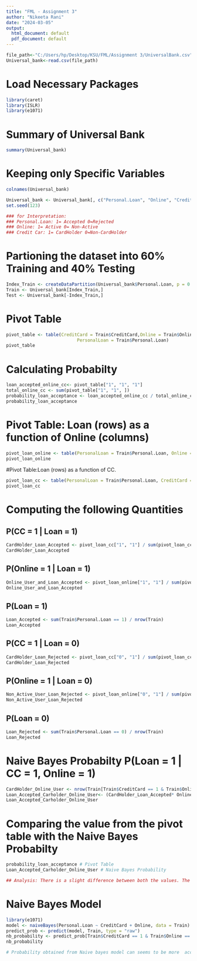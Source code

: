 ```yaml
---
title: "FML - Assignment 3"
author: "Nikeeta Rani"
date: "2024-03-05"
output:
  html_document: default
  pdf_document: default
---
```


```r
file_path<-"C:/Users/hp/Desktop/KSU/FML/Assignment 3/UniversalBank.csv"
Universal_bank<-read.csv(file_path)
```

# Load Necessary Packages
```r
library(caret)
library(ISLR)
library(e1071)
```

# Summary of Universal Bank
```r
summary(Universal_bank)
```

# Keeping only Specific Variables 
```r
colnames(Universal_bank)
```
```r
Universal_bank <- Universal_bank[, c("Personal.Loan", "Online", "CreditCard")]
set.seed(123)
```

```r
### for Interpretation:
### Personal.Loan: 1= Accepted 0=Rejected 
### Online: 1= Active 0= Non-Active
### Credit Car: 1= CardHolder 0=Non-CardHolder 

```


# Partioning the dataset into 60% Training and 40% Testing 
```r
Index_Train <- createDataPartition(Universal_bank$Personal.Loan, p = 0.6, list = FALSE)
Train <- Universal_bank[Index_Train,]
Test <- Universal_bank[-Index_Train,]
```



# Pivot Table 
```r
pivot_table <- table(CreditCard = Train$CreditCard,Online = Train$Online, 
                           PersonalLoan = Train$Personal.Loan)
pivot_table
```


# Calculating Probabilty 
```r
loan_accepted_online_cc<- pivot_table["1", "1", "1"]
total_online_cc <- sum(pivot_table["1", "1", ])
probability_loan_acceptance <- loan_accepted_online_cc / total_online_cc
probability_loan_acceptance
```


# Pivot Table: Loan (rows) as a function of Online (columns) 
```r
pivot_loan_online <- table(PersonalLoan = Train$Personal.Loan, Online = Train$Online)
pivot_loan_online
```


#Pivot Table:Loan (rows) as a function of CC.
```r
pivot_loan_cc <- table(PersonalLoan = Train$Personal.Loan, CreditCard = Train$CreditCard)
pivot_loan_cc
```


# Computing the following Quantities 
## P(CC = 1 | Loan = 1)
```r
CardHolder_Loan_Accepted <- pivot_loan_cc["1", "1"] / sum(pivot_loan_cc["1", ])
CardHolder_Loan_Accepted
```
## P(Online = 1 | Loan = 1)
```r
Online_User_and_Loan_Accepted <- pivot_loan_online["1", "1"] / sum(pivot_loan_online["1", ])
Online_User_and_Loan_Accepted
```
## P(Loan = 1)
```r
Loan_Accepted <- sum(Train$Personal.Loan == 1) / nrow(Train)
Loan_Accepted

```

## P(CC = 1 | Loan = 0)
```r
CardHolder_Loan_Rejected <- pivot_loan_cc["0", "1"] / sum(pivot_loan_cc["0", ])
CardHolder_Loan_Rejected
```
## P(Online = 1 | Loan = 0)
```r
Non_Active_User_Loan_Rejected <- pivot_loan_online["0", "1"] / sum(pivot_loan_online["0", ])
Non_Active_User_Loan_Rejected

```
## P(Loan = 0)
```r
Loan_Rejected <- sum(Train$Personal.Loan == 0) / nrow(Train)
Loan_Rejected
```
# Naive Bayes Probabilty P(Loan = 1 | CC = 1, Online = 1)
```r
CardHolder_Online_User <- nrow(Train[Train$CreditCard == 1 & Train$Online == 1, ]) / nrow(Train)
Loan_Accepted_Carholder_Online_User<- (CardHolder_Loan_Accepted* Online_User_and_Loan_Accepted * Loan_Accepted) / CardHolder_Online_User
Loan_Accepted_Carholder_Online_User
```
# Comparing the value  from the pivot table with the Naive Bayes Probabilty 
```r
probability_loan_acceptance # Pivot Table
Loan_Accepted_Carholder_Online_User # Naive Bayes Probability 
```
```r
## Analysis: There is a slight difference between both the values. The value obtained from the Pivot table seems to be more accurate as it based on actual raw rata without making any assumption. Whereas, value obtained from Naive bayes incorporates different assumptions such as features independence which may not be be always true in real data. 
```


# Naive Bayes Model
```r
library(e1071)
model <- naiveBayes(Personal.Loan ~ CreditCard + Online, data = Train)
predict_prob <- predict(model, Train, type = "raw")
nb_probability <- predict_prob[Train$CreditCard == 1 & Train$Online == 1, 2]
nb_probability
```

```r

# Probability obtained from Naive bayes model can seems to be more  accurate than the probabiltiy calculated from section(E)  because model-dervided probabilty considers that distribution and  relationship within the data which are not identifies in simplfied calculations. 
```


 






